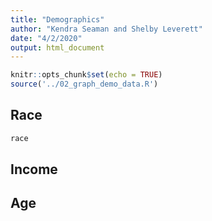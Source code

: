 ```yaml
---
title: "Demographics"
author: "Kendra Seaman and Shelby Leverett"
date: "4/2/2020"
output: html_document
---
```


```r
knitr::opts_chunk$set(echo = TRUE)
source('../02_graph_demo_data.R')
```

## Race

```r
race
```

## Income

## Age